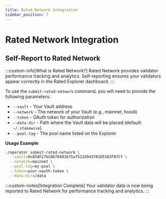 ```yaml
---
title: Rated Network Integration
sidebar_position: 7
---
```



# Rated Network Integration

## Self-Report to Rated Network

:::custom-info[What is Rated Network?]
Rated Network provides validator performance tracking and analytics. Self-reporting ensures your validators appear correctly in the Rated Explorer dashboard.
:::

To use the `submit-rated-network` command, you will need to provide the following parameters:

- `--vault` - Your Vault address
- `--network` - The network of your Vault (e.g., mainnet, hoodi)
- `--token` - OAuth token for authorization
- `--data-dir` - Path where the Vault data will be placed (default: `~/.stakewise`)
- `--pool-tag` - The pool name listed on the Explorer

**Usage Example**
```bash
./operator submit-rated-network \
  --vault=0x834F27bC8670491b75af512d943f01D5383F87Cf \
  --network=mainnet \
  --pool-tag=my-pool \
  --token=your-oauth-token \
  --data-dir=/data
```

:::custom-notes[Integration Complete]
Your validator data is now being reported to Rated Network for performance tracking and analytics.
:::
